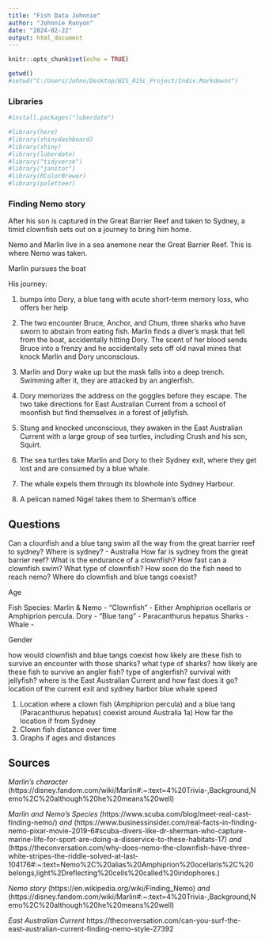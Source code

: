 ```yaml
---
title: "Fish Data Johnnie"
author: "Johnnie Runyon"
date: "2024-02-22"
output: html_document
---
```


```r
knitr::opts_chunk$set(echo = TRUE)
```

```r
getwd()
#setwd("C:/Users/Johnn/Desktop/BIS_015L_Project/Indiv.Markdowns")
```

### Libraries
```r
#install.packages("luberdate")

#library(here)
#library(shinydashboard)
#library(shiny)
#library(luberdate)
#library("tidyverse")
#library("janitor")
#library(RColorBrewer)
#library(paletteer)
```

### Finding Nemo story
After his son is captured in the Great Barrier Reef and taken to Sydney, a timid clownfish sets out on a journey to bring him home.

Nemo and Marlin live in a sea anemone near the Great Barrier Reef. This is where Nemo was taken.

Marlin pursues the boat

His journey: 

1) bumps into Dory, a blue tang with acute short-term memory loss, who offers her help

2) The two encounter Bruce, Anchor, and Chum, three sharks who have sworn to abstain from eating fish. Marlin finds a diver's mask that fell from the boat, accidentally hitting Dory. The scent of her blood sends Bruce into a frenzy and he accidentally sets off old naval mines that knock Marlin and Dory unconscious.

3) Marlin and Dory wake up but the mask falls into a deep trench. Swimming after it, they are attacked by an anglerfish.

4) Dory memorizes the address on the goggles before they escape. The two take directions for East Australian Current from a school of moonfish but find themselves in a forest of jellyfish.

5) Stung and knocked unconscious, they awaken in the East Australian Current with a large group of sea turtles, including Crush and his son, Squirt.

6) The sea turtles take Marlin and Dory to their Sydney exit, where they get lost and are consumed by a blue whale.

7) The whale expels them through its blowhole into Sydney Harbour.

8) A pelican named Nigel takes them to Sherman's office

## Questions

Can a clounfish and a blue tang swim all the way from the great barrier reef to sydney?
Where is sydney? - Australia
How far is sydney from the great barrier reef?
What is the endurance of a clownfish?
How fast can a clownfish swim?
What type of clownfish?
How soon do the fish need to reach nemo?
Where do clownfish and blue tangs coexist?

Age

Fish Species:
  Marlin & Nemo - "Clownfish" - Either Amphiprion ocellaris or Amphiprion percula.
  Dory - "Blue tang" - Paracanthurus hepatus
  Sharks - 
  Whale - 

Gender

how would clownfish and blue tangs coexist
how likely are these fish to survive an encounter with those sharks?
what type of sharks?
how likely are these fish to survive an angler fish?
type of anglerfish?
survival with jellyfish?
where is the East Australian Current and how fast does it go?
location of the current exit and sydney harbor
blue whale speed


1) Location where a clown fish (Amphiprion percula) and a blue tang (Paracanthurus hepatus) coexist around Australia 
1a) How far the location if from Sydney
2) Clown fish distance over time
3) Graphs if ages and distances 

## Sources


*Marlin's character* (https://disney.fandom.com/wiki/Marlin#:~:text=4%20Trivia-,Background,Nemo%2C%20although%20he%20means%20well)

*Marlin and Nemo's Species* (https://www.scuba.com/blog/meet-real-cast-finding-nemo/) *and* (https://www.businessinsider.com/real-facts-in-finding-nemo-pixar-movie-2019-6#scuba-divers-like-dr-sherman-who-capture-marine-life-for-sport-are-doing-a-disservice-to-these-habitats-17) *and* (https://theconversation.com/why-does-nemo-the-clownfish-have-three-white-stripes-the-riddle-solved-at-last-104176#:~:text=Nemo%2C%20alias%20Amphiprion%20ocellaris%2C%20belongs,light%2Dreflecting%20cells%20called%20iridophores.)

*Nemo story* (https://en.wikipedia.org/wiki/Finding_Nemo) *and* (https://disney.fandom.com/wiki/Marlin#:~:text=4%20Trivia-,Background,Nemo%2C%20although%20he%20means%20well)

*East Australian Current*
https://theconversation.com/can-you-surf-the-east-australian-current-finding-nemo-style-27392























